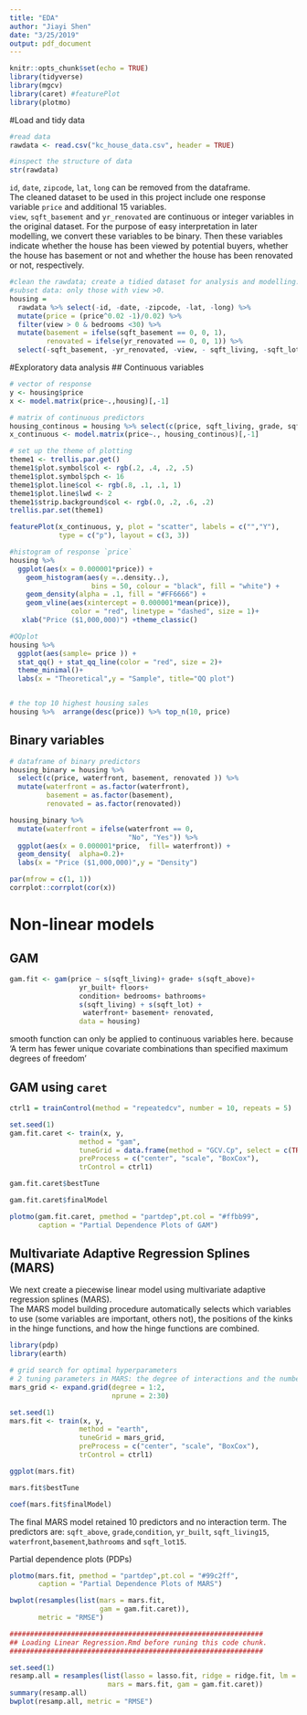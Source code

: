 ```yaml
---
title: "EDA"
author: "Jiayi Shen"
date: "3/25/2019"
output: pdf_document
---
```


```r
knitr::opts_chunk$set(echo = TRUE)
library(tidyverse)
library(mgcv)
library(caret) #featurePlot
library(plotmo)
```

#Load and tidy data
```r
#read data
rawdata <- read.csv("kc_house_data.csv", header = TRUE)

#inspect the structure of data
str(rawdata)
```

  `id`, `date`, `zipcode`, `lat`, `long` can be removed from the dataframe.   
  The cleaned dataset to be used in this project include one response variable `price` and additional 15 variables.  
  `view`, `sqft_basement` and `yr_renovated` are continuous or integer variables in the original dataset. For the purpose of easy interpretation in later modelling, we convert these variables to be binary. Then these variables indicate whether the house has been viewed by potential buyers, whether the house has basement or not and whether the house has been renovated or not, respectively.  


```r
#clean the rawdata; create a tidied dataset for analysis and modelling.
#subset data: only those with view >0.
housing = 
  rawdata %>% select(-id, -date, -zipcode, -lat, -long) %>% 
  mutate(price = (price^0.02 -1)/0.02) %>% 
  filter(view > 0 & bedrooms <30) %>% 
  mutate(basement = ifelse(sqft_basement == 0, 0, 1),
         renovated = ifelse(yr_renovated == 0, 0, 1)) %>% 
  select(-sqft_basement, -yr_renovated, -view, - sqft_living, -sqft_lot) 
```

#Exploratory data analysis
## Continuous variables
```r
# vector of response
y <- housing$price
x <- model.matrix(price~.,housing)[,-1]

# matrix of continuous predictors 
housing_continous = housing %>% select(c(price, sqft_living, grade, sqft_above, yr_built, floors, condition, bedrooms, bathrooms, sqft_living, sqft_lot ))
x_continuous <- model.matrix(price~., housing_continous)[,-1]

# set up the theme of plotting
theme1 <- trellis.par.get()   
theme1$plot.symbol$col <- rgb(.2, .4, .2, .5)
theme1$plot.symbol$pch <- 16
theme1$plot.line$col <- rgb(.8, .1, .1, 1)
theme1$plot.line$lwd <- 2
theme1$strip.background$col <- rgb(.0, .2, .6, .2)
trellis.par.set(theme1)

featurePlot(x_continuous, y, plot = "scatter", labels = c("","Y"),
            type = c("p"), layout = c(3, 3))
```


```r
#histogram of response `price` 
housing %>% 
  ggplot(aes(x = 0.000001*price)) + 
    geom_histogram(aes(y =..density..),  
                    bins = 50, colour = "black", fill = "white") +
    geom_density(alpha = .1, fill = "#FF6666") +
    geom_vline(aes(xintercept = 0.000001*mean(price)),   
               color = "red", linetype = "dashed", size = 1)+
   xlab("Price ($1,000,000)") +theme_classic()

#QQplot
housing %>% 
  ggplot(aes(sample= price )) + 
  stat_qq() + stat_qq_line(color = "red", size = 2)+ 
  theme_minimal()+
  labs(x = "Theoretical",y = "Sample", title="QQ plot")


# the top 10 highest housing sales
housing %>%  arrange(desc(price)) %>% top_n(10, price) 

```


## Binary variables
```r
# dataframe of binary predictors 
housing_binary = housing %>% 
  select(c(price, waterfront, basement, renovated )) %>%
  mutate(waterfront = as.factor(waterfront),
         basement = as.factor(basement),
         renovated = as.factor(renovated)) 

housing_binary %>% 
  mutate(waterfront = ifelse(waterfront == 0, 
                             "No", "Yes")) %>% 
  ggplot(aes(x = 0.000001*price,  fill= waterfront)) +
  geom_density(  alpha=0.2)+
  labs(x = "Price ($1,000,000)",y = "Density")

```

```r
par(mfrow = c(1, 1))
corrplot::corrplot(cor(x))
```

# Non-linear models
## GAM
```r
gam.fit <- gam(price ~ s(sqft_living)+ grade+ s(sqft_above)+ 
                 yr_built+ floors+ 
                 condition+ bedrooms+ bathrooms+ 
                 s(sqft_living) + s(sqft_lot) +
                  waterfront+ basement+ renovated, 
                 data = housing)
```
  
smooth function can only be applied to continuous variables here. 
because 'A term has fewer unique covariate combinations than specified maximum degrees of freedom'

## GAM using `caret`
```r
ctrl1 = trainControl(method = "repeatedcv", number = 10, repeats = 5)

set.seed(1)
gam.fit.caret <- train(x, y,
                 method = "gam",
                 tuneGrid = data.frame(method = "GCV.Cp", select = c(TRUE,FALSE)),
                 preProcess = c("center", "scale", "BoxCox"),
                 trControl = ctrl1)

gam.fit.caret$bestTune

gam.fit.caret$finalModel
```


```r
plotmo(gam.fit.caret, pmethod = "partdep",pt.col = "#ffbb99",
       caption = "Partial Dependence Plots of GAM")
```


## Multivariate Adaptive Regression Splines (MARS)
We next create a piecewise linear model using multivariate adaptive regression splines (MARS).  
The MARS model building procedure automatically selects which variables to use (some variables are important, others not), the positions of the kinks in the hinge functions, and how the hinge functions are combined.  
  
```r
library(pdp)
library(earth)

# grid search for optimal hyperparameters
# 2 tuning parameters in MARS: the degree of interactions and the number of retained terms
mars_grid <- expand.grid(degree = 1:2, 
                         nprune = 2:30)

set.seed(1)
mars.fit <- train(x, y,
                 method = "earth",
                 tuneGrid = mars_grid,
                 preProcess = c("center", "scale", "BoxCox"),
                 trControl = ctrl1)

ggplot(mars.fit)

mars.fit$bestTune

coef(mars.fit$finalModel) 
```

The final MARS model retained 10 predictors and no interaction term. The predictors are: `sqft_above`, `grade`,`condition`, `yr_built`, `sqft_living15`, `waterfront`,`basement`,`bathrooms` and `sqft_lot15`. 


Partial dependence plots (PDPs)
```r
plotmo(mars.fit, pmethod = "partdep",pt.col = "#99c2ff",
       caption = "Partial Dependence Plots of MARS")
```




```r
bwplot(resamples(list(mars = mars.fit,
                      gam = gam.fit.caret)), 
       metric = "RMSE")
```


```r
##############################################################
## Loading Linear Regression.Rmd before runing this code chunk.
##############################################################

set.seed(1)
resamp.all = resamples(list(lasso = lasso.fit, ridge = ridge.fit, lm = model_ls,
                        mars = mars.fit, gam = gam.fit.caret))
summary(resamp.all)
bwplot(resamp.all, metric = "RMSE")
```

